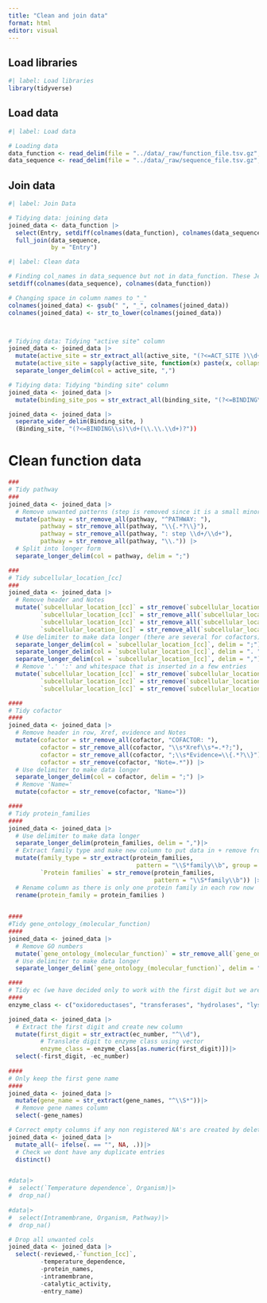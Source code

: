 ```yaml
---
title: "Clean and join data"
format: html
editor: visual
---
```


## Load libraries

```r
#| label: Load libraries
library(tidyverse)
```

## Load data

```r
#| label: Load data

# Loading data
data_function <- read_delim(file = "../data/_raw/function_file.tsv.gz", delim = "\t")
data_sequence <- read_delim(file = "../data/_raw/sequence_file.tsv.gz", delim = "\t")
```

## Join data

```r
#| label: Join Data

# Tidying data: joining data
joined_data <- data_function |>
  select(Entry, setdiff(colnames(data_function), colnames(data_sequence))) |>
  full_join(data_sequence,
            by = "Entry")
```

```r
#| label: Clean data

# Finding col_names in data_sequence but not in data_function. These Jeppe are responsible for cleaning
setdiff(colnames(data_sequence), colnames(data_function))

# Changing space in column names to "_"
colnames(joined_data) <- gsub(" ", "_", colnames(joined_data))
colnames(joined_data) <- str_to_lower(colnames(joined_data))



# Tidying data: Tidying "active site" column
joined_data <- joined_data |>
  mutate(active_site = str_extract_all(active_site, "(?<=ACT_SITE )\\d+")) |>
  mutate(active_site = sapply(active_site, function(x) paste(x, collapse = ","))) |>
  separate_longer_delim(col = active_site, ",")

# Tidying data: Tidying "binding site" column
joined_data <- joined_data |>
  mutate(binding_site_pos = str_extract_all(binding_site, "(?<=BINDING\\s)\\d+(\\.\\.\\d+)?"))

joined_data <- joined_data |>
  seperate_wider_delim(Binding_site, )
  (Binding_site, "(?<=BINDING\\s)\\d+(\\.\\.\\d+)?"))
```

# Clean function data

```r

###
# Tidy pathway 
###
joined_data <- joined_data |>
  # Remove unwanted patterns (step is removed since it is a small minority that has this noted)
  mutate(pathway = str_remove_all(pathway, "^PATHWAY: "),
         pathway = str_remove_all(pathway, "\\{.*?\\}"),
         pathway = str_remove_all(pathway, ": step \\d+/\\d+"),
         pathway = str_remove_all(pathway, "\\.")) |>
  # Split into longer form
  separate_longer_delim(col = pathway, delim = ";")

###
# Tidy subcellular_location_[cc]
###
joined_data <- joined_data |>
  # Remove header and Notes
  mutate(`subcellular_location_[cc]` = str_remove(`subcellular_location_[cc]`, "Note=.*"),
         `subcellular_location_[cc]` = str_remove_all(`subcellular_location_[cc]`, "SUBCELLULAR LOCATION: "),
         `subcellular_location_[cc]` = str_remove_all(`subcellular_location_[cc]`, "\\{.*?\\}"),
         `subcellular_location_[cc]` = str_remove_all(`subcellular_location_[cc]`, "\\[.*?\\]")) |>
  # Use delimiter to make data longer (there are several for cofactors)
  separate_longer_delim(col = `subcellular_location_[cc]`, delim = ";") |>
  separate_longer_delim(col = `subcellular_location_[cc]`, delim = ". ") |>
  separate_longer_delim(col = `subcellular_location_[cc]`, delim = ",") |>
  # Remove '.' ':' and whitespace that is inserted in a few entries
  mutate(`subcellular_location_[cc]` = str_remove(`subcellular_location_[cc]`, "\\."), 
         `subcellular_location_[cc]` = str_remove(`subcellular_location_[cc]`, "\\: "),
         `subcellular_location_[cc]` = str_remove(`subcellular_location_[cc]`, "^ "))

####
# Tidy cofactor
####
joined_data <- joined_data |>
  # Remove header in row, Xref, evidence and Notes
  mutate(cofactor = str_remove_all(cofactor, "COFACTOR: "),
         cofactor = str_remove_all(cofactor, "\\s*Xref\\s*=.*?;"),
         cofactor = str_remove_all(cofactor, ";\\s*Evidence=\\{.*?\\}"),
         cofactor = str_remove(cofactor, "Note=.*")) |>
  # Use delimiter to make data longer
  separate_longer_delim(col = cofactor, delim = ";") |>
  # Remove 'Name='
  mutate(cofactor = str_remove(cofactor, "Name=")) 

####
# Tidy protein_families 
####
joined_data <- joined_data |>
  # Use delimiter to make data longer
  separate_longer_delim(protein_families, delim = ",")|>
  # Extract family type and make new column to put data in + remove from colum
  mutate(family_type = str_extract(protein_families, 
                                    pattern = "\\S*family\\b", group = NULL),
         `Protein families` = str_remove(protein_families, 
                                         pattern = "\\S*family\\b")) |>
  # Rename column as there is only one protein family in each row now
  rename(protein_family = protein_families )
  

####
#Tidy gene_ontology_(molecular_function)
####
joined_data <- joined_data |>
  # Remove GO numbers
  mutate(`gene_ontology_(molecular_function)` = str_remove_all(`gene_ontology_(molecular_function)`, "\\[.*?\\]"))|>
  # Use delimiter to make data longer
  separate_longer_delim(`gene_ontology_(molecular_function)`, delim = ";")

####
# Tidy ec (we have decided only to work with the first digit but we are aware that the others have information aswell)
####
enzyme_class <- c("oxidoreductases", "transferases", "hydrolases", "lysases", "isomerases", "ligases", "translocases")

joined_data <- joined_data |>
  # Extract the first digit and create new column
  mutate(first_digit = str_extract(ec_number, "^\\d"),
         # Translate digit to enzyme class using vector 
         enzyme_class = enzyme_class[as.numeric(first_digit)])|>
  select(-first_digit, -ec_number)
  
####
# Only keep the first gene name
####
joined_data <- joined_data |>
  mutate(gene_name = str_extract(gene_names, "^\\S*"))|>
  # Remove gene names column
  select(-gene_names)

# Correct empty columns if any non registered NA's are created by deleting text elements
joined_data <- joined_data |>
  mutate_all(~ ifelse(. == "", NA, .))|>
  # Check we dont have any duplicate entries
  distinct()


#data|>
#  select(`Temperature dependence`, Organism)|>
#  drop_na()
  
#data|>
#  select(Intramembrane, Organism, Pathway)|>
#  drop_na()

# Drop all unwanted cols
joined_data <- joined_data |>
  select(-reviewed,-`function_[cc]`,
         -temperature_dependence,
         -protein_names,
         -intramembrane,
         -catalytic_activity,
         -entry_name)

```
